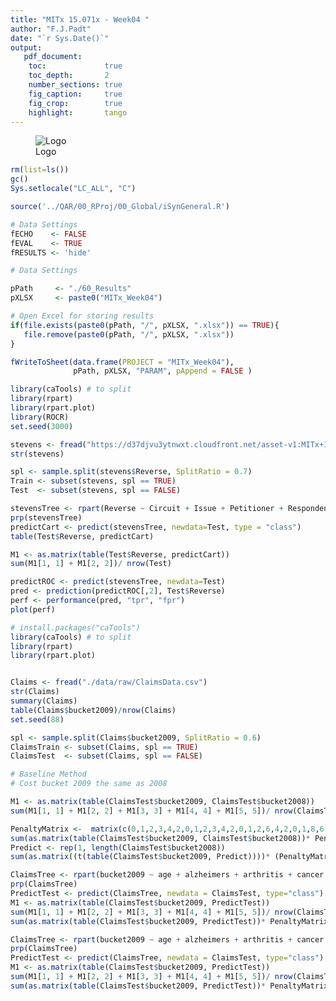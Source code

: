 ```yaml
---
title: "MITx 15.071x - Week04 "
author: "F.J.Padt"
date: "`r Sys.Date()`"
output: 
   pdf_document:
    toc:             true
    toc_depth:       2
    number_sections: true
    fig_caption:     true
    fig_crop:        true
    highlight:       tango    
---
```


\newpage
![Logo](http://www.grandvision.com/img/logoGV.png) 



```r

rm(list=ls())
gc()
Sys.setlocale("LC_ALL", "C")

source('../QAR/00_RProj/00_Global/iSynGeneral.R')

# Data Settings
fECHO    <- FALSE
fEVAL    <- TRUE
fRESULTS <- 'hide' 

# Data Settings

pPath     <- "./60_Results" 
pXLSX     <- paste0("MITx_Week04") 

# Open Excel for storing results
if(file.exists(paste0(pPath, "/", pXLSX, ".xlsx")) == TRUE){
   file.remove(paste0(pPath, "/", pXLSX, ".xlsx"))
}

fWriteToSheet(data.frame(PROJECT = "MITx_Week04"), 
              pPath, pXLSX, "PARAM", pAppend = FALSE )

```

```r
library(caTools) # to split 
library(rpart)
library(rpart.plot)
library(ROCR)
set.seed(3000)

stevens <- fread("https://d37djvu3ytnwxt.cloudfront.net/asset-v1:MITx+15.071x_3+1T2016+type@asset+block/stevens.csv")
str(stevens)

spl <- sample.split(stevens$Reverse, SplitRatio = 0.7)
Train <- subset(stevens, spl == TRUE)
Test  <- subset(stevens, spl == FALSE)

stevensTree <- rpart(Reverse ~ Circuit + Issue + Petitioner + Respondent + LowerCourt + Unconst, data = Train, method = "class", minbucket = 25 )
prp(stevensTree)
predictCart <- predict(stevensTree, newdata=Test, type = "class")
table(Test$Reverse, predictCart)

M1 <- as.matrix(table(Test$Reverse, predictCart))
sum(M1[1, 1] + M1[2, 2])/ nrow(Test)

predictROC <- predict(stevensTree, newdata=Test)
pred <- prediction(predictROC[,2], Test$Reverse)
perf <- performance(pred, "tpr", "fpr")
plot(perf)

```


```r
# install.packages("caTools")
library(caTools) # to split 
library(rpart)
library(rpart.plot)


Claims <- fread("./data/raw/ClaimsData.csv")
str(Claims)
summary(Claims)
table(Claims$bucket2009)/nrow(Claims)
set.seed(88)

spl <- sample.split(Claims$bucket2009, SplitRatio = 0.6)
ClaimsTrain <- subset(Claims, spl == TRUE)
ClaimsTest  <- subset(Claims, spl == FALSE)

# Baseline Method
# Cost bucket 2009 the same as 2008

M1 <- as.matrix(table(ClaimsTest$bucket2009, ClaimsTest$bucket2008))
sum(M1[1, 1] + M1[2, 2] + M1[3, 3] + M1[4, 4] + M1[5, 5])/ nrow(ClaimsTest)

PenaltyMatrix <-  matrix(c(0,1,2,3,4,2,0,1,2,3,4,2,0,1,2,6,4,2,0,1,8,6,4,2,0), byrow= TRUE, nrow=5)
sum(as.matrix(table(ClaimsTest$bucket2009, ClaimsTest$bucket2008))* PenaltyMatrix)
Predict <- rep(1, length(ClaimsTest$bucket2008))
sum(as.matrix((t(table(ClaimsTest$bucket2009, Predict))))* (PenaltyMatrix[,1]))/ nrow(ClaimsTest)

ClaimsTree <- rpart(bucket2009 ~ age + alzheimers + arthritis + cancer + copd + depression + diabetes + heart.failure + ihd + kidney + osteoporosis + stroke + reimbursement2008 + bucket2008, data = ClaimsTrain, method = "class", cp = 0.00005)
prp(ClaimsTree)
PredictTest <- predict(ClaimsTree, newdata = ClaimsTest, type="class")
M1 <- as.matrix(table(ClaimsTest$bucket2009, PredictTest))
sum(M1[1, 1] + M1[2, 2] + M1[3, 3] + M1[4, 4] + M1[5, 5])/ nrow(ClaimsTest)
sum(as.matrix(table(ClaimsTest$bucket2009, PredictTest))* PenaltyMatrix)/nrow(ClaimsTest)

ClaimsTree <- rpart(bucket2009 ~ age + alzheimers + arthritis + cancer + copd + depression + diabetes + heart.failure + ihd + kidney + osteoporosis + stroke + reimbursement2008 + bucket2008, data = ClaimsTrain, method = "class", cp = 0.00005, parms = list(loss = PenaltyMatrix))
prp(ClaimsTree)
PredictTest <- predict(ClaimsTree, newdata = ClaimsTest, type="class")
M1 <- as.matrix(table(ClaimsTest$bucket2009, PredictTest))
sum(M1[1, 1] + M1[2, 2] + M1[3, 3] + M1[4, 4] + M1[5, 5])/ nrow(ClaimsTest)
sum(as.matrix(table(ClaimsTest$bucket2009, PredictTest))* PenaltyMatrix)/nrow(ClaimsTest)
```


